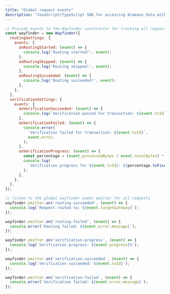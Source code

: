 ```yaml
---
title: "Global request events"
description: "JavaScript/TypeScript SDK for accessing Arweave data with built-in verification and gateway routing"
---
```


```javascript
// Provide events to the Wayfinder constructor for tracking all requests
const wayfinder = new Wayfinder({
  routingSettings: {
    events: {
      onRoutingStarted: (event) => {
        console.log('Routing started!', event);
      },
      onRoutingSkipped: (event) => {
        console.log('Routing skipped!', event);
      },
      onRoutingSucceeded: (event) => {
        console.log('Routing succeeded!', event);
      },
    },
  },
  verificationSettings: {
    events: {
      onVerificationSucceeded: (event) => {
        console.log(`Verification passed for transaction: ${event.txId}`);
      },
      onVerificationFailed: (event) => {
        console.error(
          `Verification failed for transaction: ${event.txId}`,
          event.error,
        );
      },
      onVerificationProgress: (event) => {
        const percentage = (event.processedBytes / event.totalBytes) * 100;
        console.log(
          `Verification progress for ${event.txId}: ${percentage.toFixed(2)}%`,
        );
      },
    },
  },
});

// listen to the global wayfinder event emitter for all requests
wayfinder.emitter.on('routing-succeeded', (event) => {
  console.log(`Request routed to: ${event.targetGateway}`);
});

wayfinder.emitter.on('routing-failed', (event) => {
  console.error(`Routing failed: ${event.error.message}`);
});

wayfinder.emitter.on('verification-progress', (event) => {
  console.log(`Verification progress: ${event.progress}%`);
});

wayfinder.emitter.on('verification-succeeded', (event) => {
  console.log(`Verification succeeded: ${event.txId}`);
});

wayfinder.emitter.on('verification-failed', (event) => {
  console.error(`Verification failed: ${event.error.message}`);
});
```